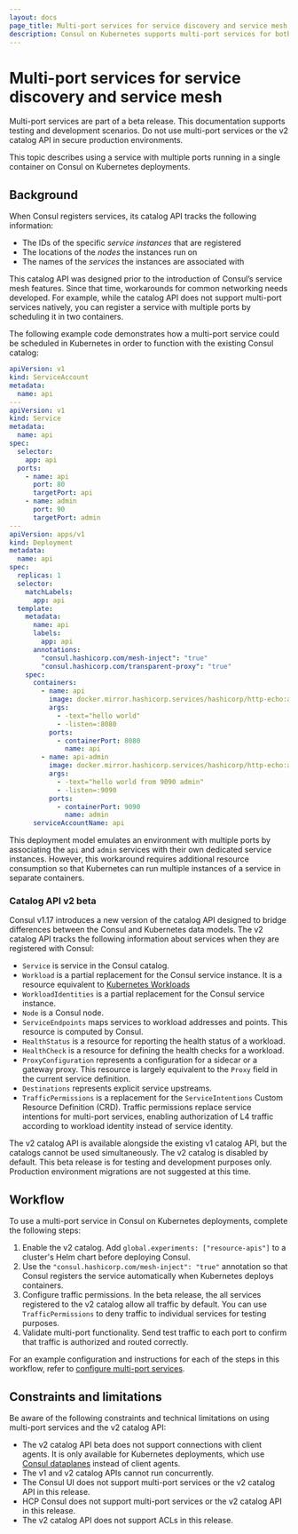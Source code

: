 ```yaml
---
layout: docs
page_title: Multi-port services for service discovery and service mesh
description: Consul on Kubernetes supports multi-port services for both service discovery and service mesh scenarios. Learn about Consul’s v2 catalog changes to support multiple ports for a service running in a single container.
---
```


# Multi-port services for service discovery and service mesh

<Warning>
Multi-port services are part of a beta release. This documentation supports testing and development scenarios. Do not use multi-port services or the v2 catalog API in secure production environments.
</Warning>

This topic describes using a service with multiple ports running in a single container on Consul on Kubernetes deployments.

## Background

When Consul registers services, its catalog API tracks the following information:

- The IDs of the specific _service instances_ that are registered
- The locations of the _nodes_ the instances run on
- The names of the _services_ the instances are associated with

This catalog API was designed prior to the introduction of Consul’s service mesh features. Since that time, workarounds for common networking needs developed. For example, while the catalog API does not support multi-port services natively, you can register a service with multiple ports by scheduling it in two containers.

The following example code demonstrates how a multi-port service could be scheduled in Kubernetes in order to function with the existing Consul catalog:

<CodeBlockConfig hideClipboard>

```yaml
apiVersion: v1
kind: ServiceAccount
metadata:
  name: api
---
apiVersion: v1
kind: Service
metadata:
  name: api
spec:
  selector:
    app: api
  ports:
    - name: api
      port: 80
      targetPort: api
    - name: admin
      port: 90
      targetPort: admin
---
apiVersion: apps/v1
kind: Deployment
metadata:
  name: api
spec:
  replicas: 1
  selector:
    matchLabels:
      app: api
  template:
    metadata:
      name: api
      labels:
        app: api
      annotations:
        "consul.hashicorp.com/mesh-inject": "true"
        "consul.hashicorp.com/transparent-proxy": "true"
    spec:
      containers:
        - name: api
          image: docker.mirror.hashicorp.services/hashicorp/http-echo:alpine
          args:
            - -text="hello world"
            - -listen=:8080
          ports:
            - containerPort: 8080
              name: api
        - name: api-admin
          image: docker.mirror.hashicorp.services/hashicorp/http-echo:alpine
          args:
            - -text="hello world from 9090 admin"
            - -listen=:9090
          ports:
            - containerPort: 9090
              name: admin
      serviceAccountName: api
```

</CodeBlockConfig>

This deployment model emulates an environment with multiple ports by associating the `api` and `admin` services with their own dedicated service instances. However, this workaround requires additional resource consumption so that Kubernetes can run multiple instances of a service in separate containers.

### Catalog API v2 beta

Consul v1.17 introduces a new version of the catalog API designed to bridge differences between the Consul and Kubernetes data models. The v2 catalog API tracks the following information about services when they are registered with Consul:

- `Service` is service in the Consul catalog.
- `Workload` is a partial replacement for the Consul service instance. It is a resource equivalent to [Kubernetes Workloads](https://kubernetes.io/docs/concepts/workloads/)
- `WorkloadIdentities` is a partial replacement for the Consul service instance.
- `Node` is a Consul node.
- `ServiceEndpoints` maps services to workload addresses and points. This resource is computed by Consul.
- `HealthStatus` is a resource for reporting the health status of a workload.
- `HealthCheck` is a resource for defining the health checks for a workload.
- `ProxyConfiguration` represents a configuration for a sidecar or a gateway proxy. This resource is largely equivalent to the `Proxy` field in the current service definition.
- `Destinations` represents explicit service upstreams.
- `TrafficPermissions` is a replacement for the `ServiceIntentions` Custom Resource Definition (CRD). Traffic permissions replace service intentions for multi-port services, enabling authorization of L4 traffic according to workload identity instead of service identity.

The v2 catalog API is available alongside the existing v1 catalog API, but the catalogs cannot be used simultaneously. The v2 catalog is disabled by default. This beta release is for testing and development purposes only. Production environment migrations are not suggested at this time.

## Workflow

To use a multi-port service in Consul on Kubernetes deployments, complete the following steps:

1. Enable the v2 catalog. Add `global.experiments: ["resource-apis"]` to a cluster's Helm chart before deploying Consul.
1. Use the `"consul.hashicorp.com/mesh-inject": "true"` annotation so that Consul registers the service automatically when Kubernetes deploys containers.
1. Configure traffic permissions. In the beta release, the all services registered to the v2 catalog allow all traffic by default. You can use `TrafficPermissions` to deny traffic to individual services for testing purposes.
1. Validate multi-port functionality. Send test traffic to each port to confirm that traffic is authorized and routed correctly.

For an example configuration and instructions for each of the steps in this workflow, refer to [configure multi-port services](/consul/docs/k8s/multiport/configure).

## Constraints and limitations

Be aware of the following constraints and technical limitations on using multi-port services and the v2 catalog API:

- The v2 catalog API beta does not support connections with client agents. It is only available for Kubernetes deployments, which use [Consul dataplanes](consul/docs/connect/dataplane) instead of client agents.
- The v1 and v2 catalog APIs cannot run concurrently.
- The Consul UI does not support multi-port services or the v2 catalog API in this release.
- HCP Consul does not support multi-port services or the v2 catalog API in this release.
- The v2 catalog API does not support ACLs in this release.